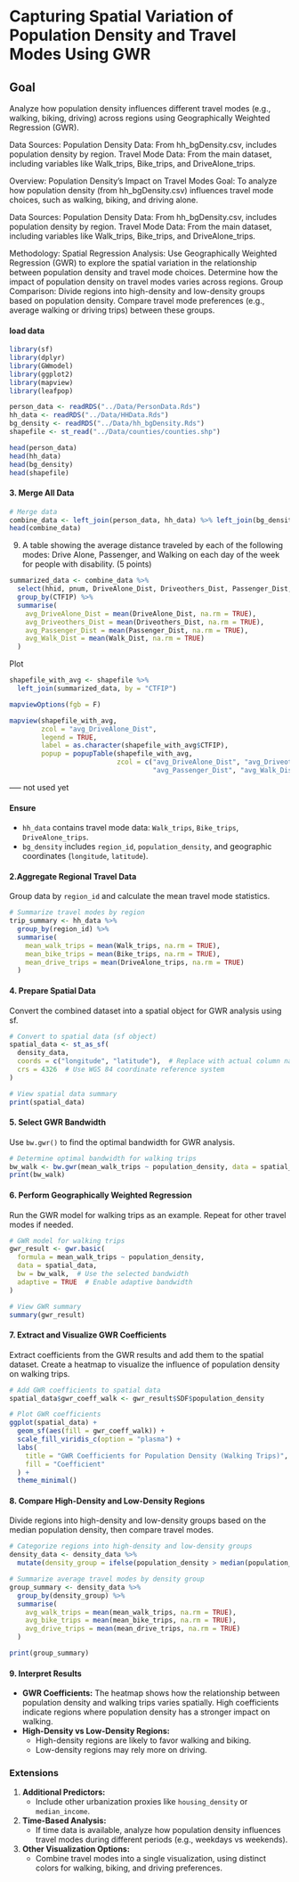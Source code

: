 # Capturing Spatial Variation of Population Density and Travel Modes Using GWR
## Goal 
Analyze how population density influences different travel modes (e.g., walking, biking, driving) across regions using Geographically Weighted Regression (GWR).


Data Sources:
Population Density Data: From hh_bgDensity.csv, includes population density by region.
Travel Mode Data: From the main dataset, including variables like Walk_trips, Bike_trips, and DriveAlone_trips.

Overview: Population Density's Impact on Travel Modes
Goal:
To analyze how population density (from hh_bgDensity.csv) influences travel mode choices, such as walking, biking, and driving alone.

Data Sources:
Population Density Data: From hh_bgDensity.csv, includes population density by region.
Travel Mode Data: From the main dataset, including variables like Walk_trips, Bike_trips, and DriveAlone_trips.

Methodology:
Spatial Regression Analysis:
Use Geographically Weighted Regression (GWR) to explore the spatial variation in the relationship between population density and travel mode choices.
Determine how the impact of population density on travel modes varies across regions.
Group Comparison:
Divide regions into high-density and low-density groups based on population density.
Compare travel mode preferences (e.g., average walking or driving trips) between these groups.


#### load data
```r
library(sf)      
library(dplyr)
library(GWmodel)
library(ggplot2)
library(mapview)
library(leafpop)

person_data <- readRDS("../Data/PersonData.Rds")
hh_data <- readRDS("../Data/HHData.Rds")
bg_density <- readRDS("../Data/hh_bgDensity.Rds")
shapefile <- st_read("../Data/counties/counties.shp")

head(person_data)
head(hh_data)
head(bg_density)
head(shapefile)
```

#### 3. Merge All Data

```r
# Merge data
combine_data <- left_join(person_data, hh_data) %>% left_join(bg_density)
head(combine_data)
```


9. A table showing the average distance traveled by each of the following modes: Drive Alone, Passenger, and Walking on each day of the week for people with disability. (5 points)
```r
summarized_data <- combine_data %>%
  select(hhid, pnum, DriveAlone_Dist, Driveothers_Dist, Passenger_Dist, Walk_Dist, CTFIP) %>%
  group_by(CTFIP) %>%
  summarise(
    avg_DriveAlone_Dist = mean(DriveAlone_Dist, na.rm = TRUE),
    avg_Driveothers_Dist = mean(Driveothers_Dist, na.rm = TRUE),
    avg_Passenger_Dist = mean(Passenger_Dist, na.rm = TRUE),
    avg_Walk_Dist = mean(Walk_Dist, na.rm = TRUE)
  )
```


Plot
```r
shapefile_with_avg <- shapefile %>%
  left_join(summarized_data, by = "CTFIP")

mapviewOptions(fgb = F)

mapview(shapefile_with_avg, 
        zcol = "avg_DriveAlone_Dist", 
        legend = TRUE,
        label = as.character(shapefile_with_avg$CTFIP),  
        popup = popupTable(shapefile_with_avg, 
                           zcol = c("avg_DriveAlone_Dist", "avg_Driveothers_Dist", 
                                    "avg_Passenger_Dist", "avg_Walk_Dist")))
```

----- not used yet

#### Ensure
- `hh_data` contains travel mode data: `Walk_trips`, `Bike_trips`, `DriveAlone_trips`.
- `bg_density` includes `region_id`, `population_density`, and geographic coordinates (`longitude`, `latitude`).



#### 2.Aggregate Regional Travel Data
Group data by `region_id` and calculate the mean travel mode statistics.
```r
# Summarize travel modes by region
trip_summary <- hh_data %>%
  group_by(region_id) %>%
  summarise(
    mean_walk_trips = mean(Walk_trips, na.rm = TRUE),
    mean_bike_trips = mean(Bike_trips, na.rm = TRUE),
    mean_drive_trips = mean(DriveAlone_trips, na.rm = TRUE)
  )

```



#### 4. Prepare Spatial Data
Convert the combined dataset into a spatial object for GWR analysis using sf.
```r
# Convert to spatial data (sf object)
spatial_data <- st_as_sf(
  density_data,
  coords = c("longitude", "latitude"),  # Replace with actual column names for coordinates
  crs = 4326  # Use WGS 84 coordinate reference system
)

# View spatial data summary
print(spatial_data)


```

#### 5. Select GWR Bandwidth
Use `bw.gwr()` to find the optimal bandwidth for GWR analysis.

```r
# Determine optimal bandwidth for walking trips
bw_walk <- bw.gwr(mean_walk_trips ~ population_density, data = spatial_data, adaptive = TRUE)
print(bw_walk)


```

#### 6. Perform Geographically Weighted Regression
Run the GWR model for walking trips as an example. Repeat for other travel modes if needed.
```r
# GWR model for walking trips
gwr_result <- gwr.basic(
  formula = mean_walk_trips ~ population_density,
  data = spatial_data,
  bw = bw_walk,  # Use the selected bandwidth
  adaptive = TRUE  # Enable adaptive bandwidth
)

# View GWR summary
summary(gwr_result)


```


#### 7. Extract and Visualize GWR Coefficients
Extract coefficients from the GWR results and add them to the spatial dataset. Create a heatmap to visualize the influence of population density on walking trips.
```r
# Add GWR coefficients to spatial data
spatial_data$gwr_coeff_walk <- gwr_result$SDF$population_density

# Plot GWR coefficients
ggplot(spatial_data) +
  geom_sf(aes(fill = gwr_coeff_walk)) +
  scale_fill_viridis_c(option = "plasma") +
  labs(
    title = "GWR Coefficients for Population Density (Walking Trips)",
    fill = "Coefficient"
  ) +
  theme_minimal()

```

#### 8. Compare High-Density and Low-Density Regions
Divide regions into high-density and low-density groups based on the median population density, then compare travel modes.
```r
# Categorize regions into high-density and low-density groups
density_data <- density_data %>%
  mutate(density_group = ifelse(population_density > median(population_density), "High Density", "Low Density"))

# Summarize average travel modes by density group
group_summary <- density_data %>%
  group_by(density_group) %>%
  summarise(
    avg_walk_trips = mean(mean_walk_trips, na.rm = TRUE),
    avg_bike_trips = mean(mean_bike_trips, na.rm = TRUE),
    avg_drive_trips = mean(mean_drive_trips, na.rm = TRUE)
  )

print(group_summary)

```
#### 9. Interpret Results

- **GWR Coefficients:** The heatmap shows how the relationship between population density and walking trips varies spatially. High coefficients indicate regions where population density has a stronger impact on walking.
- **High-Density vs Low-Density Regions:**
  - High-density regions are likely to favor walking and biking.
  - Low-density regions may rely more on driving.


### **Extensions**

1. **Additional Predictors:**
   - Include other urbanization proxies like `housing_density` or `median_income`.
2. **Time-Based Analysis:**
   - If time data is available, analyze how population density influences travel modes during different periods (e.g., weekdays vs weekends).
3. **Other Visualization Options:**
   - Combine travel modes into a single visualization, using distinct colors for walking, biking, and driving preferences.
